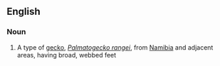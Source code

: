 ==English==

===Noun===
{{en-noun}}

# A type of [[gecko]], ''[[Palmatogecko rangei]]'', from [[Namibia]] and adjacent areas, having broad, webbed feet